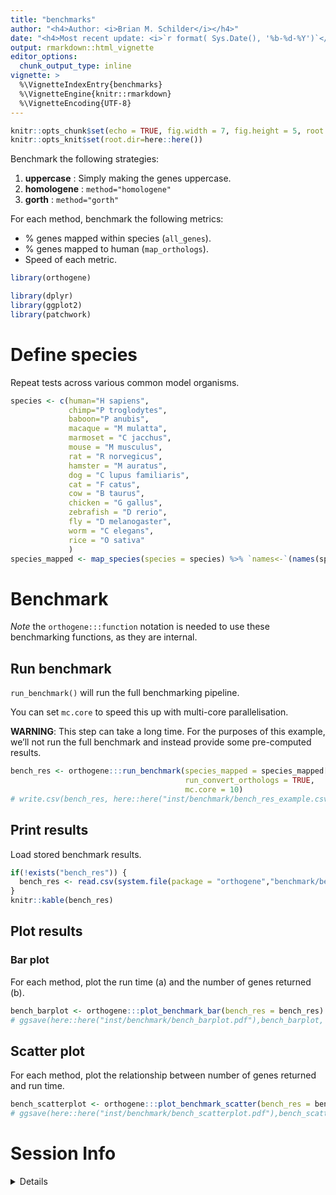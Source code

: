 ```yaml
---
title: "benchmarks"
author: "<h4>Author: <i>Brian M. Schilder</i></h4>" 
date: "<h4>Most recent update: <i>`r format( Sys.Date(), '%b-%d-%Y')`</i></h4>"
output: rmarkdown::html_vignette
editor_options: 
  chunk_output_type: inline
vignette: >
  %\VignetteIndexEntry{benchmarks}
  %\VignetteEngine{knitr::rmarkdown}
  %\VignetteEncoding{UTF-8}
---
```


```r
knitr::opts_chunk$set(echo = TRUE, fig.width = 7, fig.height = 5, root.dir=here::here())
knitr::opts_knit$set(root.dir=here::here())
```


Benchmark the following strategies: 

1. **uppercase** : Simply making the genes uppercase. 
2. **homologene** : `method="homologene"` 
3. **gorth** : `method="gorth"`  


For each method, benchmark the following metrics: 
 
- % genes mapped within species (`all_genes`).
- % genes mapped to human (`map_orthologs`).  
- Speed of each metric. 

```r
library(orthogene)

library(dplyr)
library(ggplot2) 
library(patchwork)
```

# Define species 

Repeat tests across various common model organisms.

```r
species <- c(human="H sapiens",
             chimp="P troglodytes",
             baboon="P anubis", 
             macaque = "M mulatta",
             marmoset = "C jacchus",
             mouse = "M musculus",
             rat = "R norvegicus",
             hamster = "M auratus",
             dog = "C lupus familiaris",
             cat = "F catus",
             cow = "B taurus",
             chicken = "G gallus",
             zebrafish = "D rerio",
             fly = "D melanogaster",
             worm = "C elegans",
             rice = "O sativa"
             )
species_mapped <- map_species(species = species) %>% `names<-`(names(species))

```


# Benchmark  

*Note* the `orthogene:::function` notation is needed to use these benchmarking functions,
as they are internal.

## Run benchmark 

`run_benchmark()` will run the full benchmarking pipeline. 

You can set `mc.core` to speed this up with multi-core parallelisation.

**WARNING**: This step can take a long time. For the purposes of this example, 
we'll not run the full benchmark and instead provide some pre-computed results. 



```r
bench_res <- orthogene:::run_benchmark(species_mapped = species_mapped[c("human","mouse","fly")], 
                                       run_convert_orthologs = TRUE, 
                                       mc.core = 10) 
# write.csv(bench_res, here::here("inst/benchmark/bench_res_example.csv"), row.names = FALSE)
```

## Print results 

Load stored benchmark results.

```r
if(!exists("bench_res")) {
  bench_res <- read.csv(system.file(package = "orthogene","benchmark/bench_res_example.csv"))
}
knitr::kable(bench_res)
```

## Plot results

### Bar plot

For each method, plot the run time (a) and the number of genes returned (b).

```r
bench_barplot <- orthogene:::plot_benchmark_bar(bench_res = bench_res)
# ggsave(here::here("inst/benchmark/bench_barplot.pdf"),bench_barplot, height = 8)
```

## Scatter plot 

For each method, plot the relationship between number of genes returned and run time.

```r
bench_scatterplot <- orthogene:::plot_benchmark_scatter(bench_res = bench_res)
# ggsave(here::here("inst/benchmark/bench_scatterplot.pdf"),bench_scatterplot)
```


# Session Info 

<details> 

```r
utils::sessionInfo()
```

</details>  

